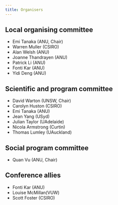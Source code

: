 ```yaml
---
title: Organisers
---
```



## Local organising committee

- Emi Tanaka (ANU, Chair)
- Warren Muller (CSIRO)
- Alan Welsh (ANU)
- Joanne Thandrayen (ANU)
- Patrick Li (ANU)
- Fonti Kar (ANU)
- Yidi Deng (ANU)


## Scientific and program committee

- David Warton (UNSW, Chair)
- Carolyn Huston (CSIRO)
- Emi Tanaka (ANU)
- Jean Yang (USyd)
- Julian Taylor (UAdelaide)
- Nicola Armstrong (Curtin)
- Thomas Lumley (UAuckland)

## Social program committee

- Quan Vu (ANU, Chair)

## Conference allies

- Fonti Kar (ANU)
- Louise McMillan(VUW)
- Scott Foster (CSIRO)